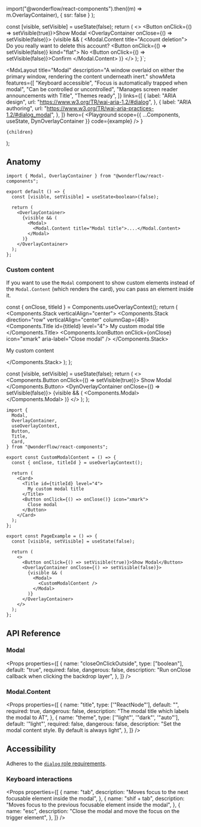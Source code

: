 
  import("@wonderflow/react-components").then((m) => m.OverlayContainer),
  { ssr: false }
);

  const [visible, setVisible] = useState(false);
  return (
    <>
      <Button onClick={() => setVisible(true)}>Show Modal</Button>
        <OverlayContainer onClose={() => setVisible(false)}>
        {visible && (
          <Modal key="default-modal">
            <Modal.Content title="Account deletion">
              <Stack
                fill={false}
                horizontalAlign="center"
                rowGap={32}
                horizontalPadding={24}
                verticalPadding={24}
              >
                <Text>Do you really want to delete this account?</Text>
                <Stack direction="row" columnGap={8}>
                  <Button onClick={() => setVisible(false)} kind="flat">
                    No
                  </Button>
                  <Button onClick={() => setVisible(false)}>Confirm</Button>
                </Stack>
              </Stack>
            </Modal.Content>
          </Modal>
        )}
      </OverlayContainer>
    </>
  );
}`;

  <MdxLayout
    title="Modal"
    description="A window overlaid on either the primary window, rendering the content underneath inert."
    showMeta
    features={[
      "Keyboard accessible",
      "Focus is automatically trapped when modal",
      "Can be controlled or uncontrolled",
      "Manages screen reader announcements with Title",
      "Themes ready",
    ]}
    links={[
      {
        label: "ARIA design",
        url: "https://www.w3.org/TR/wai-aria-1.2/#dialog",
      },
      {
        label: "ARIA authoring",
        url: "https://www.w3.org/TR/wai-aria-practices-1.2/#dialog_modal",
      },
    ]}
    hero={
      <Playground
        scope={{ ...Components, useState, DynOverlayContainer }}
        code={example}
      />
    }
  >
    {children}
  </MdxLayout>
);

## Anatomy

```tsx highlight=1,4,7-13
import { Modal, OverlayContainer } from "@wonderflow/react-components";

export default () => {
  const [visible, setVisible] = useState<boolean>(false);

  return (
    <OverlayContainer>
      {visible && (
        <Modal>
          <Modal.Content title="Modal title">....</Modal.Content>
        </Modal>
      )}
    </OverlayContainer>
  );
};
```

### Custom content

If you want to use the `Modal` component to show custom elements instead of the `Modal.Content` (which renders the card), you can pass an element inside it.

  const { onClose, titleId } = Components.useOverlayContext();
  return (
    <Components.Stack verticalAlign="center">
      <Components.Stack direction="row" verticalAlign="center" columnGap={48}>
        <Components.Title id={titleId} level="4">
          My custom modal title
        </Components.Title>
        <Components.IconButton
          onClick={onClose}
          icon="xmark"
          aria-label="Close modal"
        />
      </Components.Stack>
      <p>My custom content</p>
    </Components.Stack>
  );
};

  const [visible, setVisible] = useState(false);
  return (
    <>
      <Components.Button onClick={() => setVisible(true)}>
        Show Modal
      </Components.Button>
      <DynOverlayContainer onClose={() => setVisible(false)}>
        {visible && (
          <Components.Modal>
            <CustomModalContent />
          </Components.Modal>
        )}
      </DynOverlayContainer>
    </>
  );
};

<LiveArea>
  <CustomModal />
</LiveArea>

```tsx highlight=1-8,11,14-21,26,29-38
import {
  Modal,
  OverlayContainer,
  useOverlayContext,
  Button,
  Title,
  Card,
} from "@wonderflow/react-components";

export const CustomModalContent = () => {
  const { onClose, titleId } = useOverlayContext();

  return (
    <Card>
      <Title id={titleId} level="4">
        My custom modal title
      </Title>
      <Button onClick={() => onClose()} icon="xmark">
        Close modal
      </Button>
    </Card>
  );
};

export const PageExample = () => {
  const [visible, setVisible] = useState(false);

  return (
    <>
      <Button onClick={() => setVisible(true)}>Show Modal</Button>
      <OverlayContainer onClose={() => setVisible(false)}>
        {visible && (
          <Modal>
            <CustomModalContent />
          </Modal>
        )}
      </OverlayContainer>
    </>
  );
};
```

## API Reference

### Modal

<Props
  properties={[
    {
      name: "closeOnClickOutside",
      type: ["boolean"],
      default: "true",
      required: false,
      dangerous: false,
      description: "Run onClose callback when clicking the backdrop layer",
    },
  ]}
/>

### Modal.Content

<Props
  properties={[
    {
      name: "title",
      type: ['"ReactNode"'],
      default: "",
      required: true,
      dangerous: false,
      description: "The modal title which labels the modal to AT",
    },
    {
      name: "theme",
      type: ['"light"', '"dark"', '"auto"'],
      default: '"light"',
      required: false,
      dangerous: false,
      description: "Set the modal content style. By default is always light",
    },
  ]}
/>

## Accessibility

Adheres to the [`dialog` role requirements](https://www.w3.org/TR/wai-aria-1.2/#dialog).

### Keyboard interactions

<Props
  properties={[
    {
      name: "tab",
      description: "Moves focus to the next focusable element inside the modal",
    },
    {
      name: "shif + tab",
      description:
        "Moves focus to the previous focusable element inside the modal",
    },
    {
      name: "esc",
      description: "Close the modal and move the focus on the trigger element",
    },
  ]}
/>
